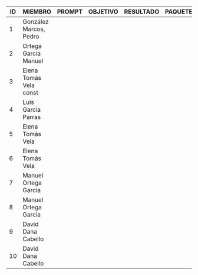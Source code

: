 ID | MIEMBRO                     | PROMPT                                                                                                      | OBJETIVO                                                               | RESULTADO                                                                                   | PAQUETE               | LINK
---|-----------------------------|-------------------------------------------------------------------------------------------------------------|-------------------------------------------------------------------------|--------------------------------------------------------------------------------------------|-----------------------|-----
| 1  | González Marcos, Pedro   ||||||
| 2  | Ortega García Manuel     ||||||
| 3  | Elena Tomás Vela const   ||||||
| 4  | Luis García Parras       ||||||
| 5  | Elena Tomás Vela         ||||||
| 6  | Elena Tomás Vela         ||||||
| 7  | Manuel Ortega García     ||||||
| 8  | Manuel Ortega García     ||||||
| 9  | David Dana Cabello       ||||||
| 10 | David Dana Cabello       ||||||
